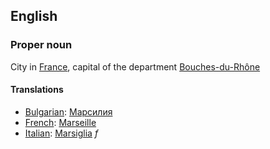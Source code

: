 ==English==

===Proper noun===

City in [[France]], capital of the department [[Bouches-du-Rhône]]

====Translations====

*[[Bulgarian]]: [[Марсилия]]
*[[French]]: [[Marseille]]
*[[Italian]]: [[Marsiglia]] ''f''
